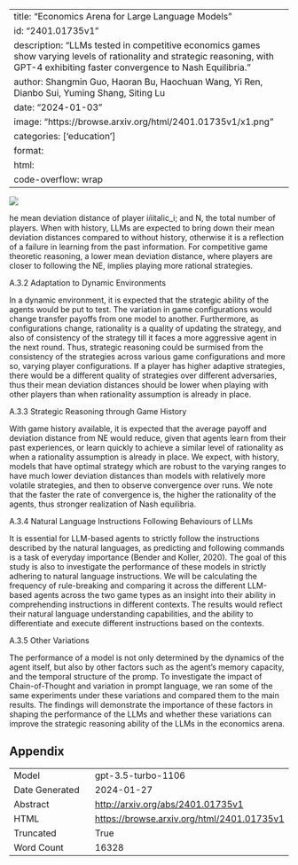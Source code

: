 
---
title: "Economics Arena for Large Language Models"
id: "2401.01735v1"
description: "LLMs tested in competitive economics games show varying levels of rationality and strategic reasoning, with GPT-4 exhibiting faster convergence to Nash Equilibria."
author: Shangmin Guo, Haoran Bu, Haochuan Wang, Yi Ren, Dianbo Sui, Yuming Shang, Siting Lu
date: "2024-01-03"
image: "https://browse.arxiv.org/html/2401.01735v1/x1.png"
categories: ['education']
format:
  html:
    code-overflow: wrap
---

![](https://browse.arxiv.org/html/2401.01735v1/x1.png)

he mean deviation distance of player i𝑖iitalic_i; and N, the total number of players.
When with history, LLMs are expected to bring down their mean deviation distances compared to without history, otherwise it is a reflection of a failure in learning from the past information. For competitive game theoretic reasoning, a lower mean deviation distance, where players are closer to following the NE, implies playing more rational strategies.




A.3.2 Adaptation to Dynamic Environments

In a dynamic environment, it is expected that the strategic ability of the agents would be put to test.
The variation in game configurations would change transfer payoffs from one model to another.
Furthermore, as configurations change, rationality is a quality of updating the strategy, and also of consistency of the strategy till it faces a more aggressive agent in the next round.
Thus, strategic reasoning could be surmised from the consistency of the strategies across various game configurations and more so, varying player configurations.
If a player has higher adaptive strategies, there would be a different quality of strategies over different adversaries, thus their mean deviation distances should be lower when playing with other players than when rationality assumption is already in place.




A.3.3 Strategic Reasoning through Game History

With game history available, it is expected that the average payoff and deviation distance from NE would reduce, given that agents learn from their past experiences, or learn quickly to achieve a similar level of rationality as when a rationality assumption is already in place.
We expect, with history, models that have optimal strategy which are robust to the varying ranges to have much lower deviation distances than models with relatively more volatile strategies, and then to observe convergence over runs.
We note that the faster the rate of convergence is, the higher the rationality of the agents, thus stronger realization of Nash equilibria.




A.3.4 Natural Language Instructions Following Behaviours of LLMs

It is essential for LLM-based agents to strictly follow the instructions described by the natural languages, as predicting and following commands is a task of everyday importance (Bender and Koller, 2020).
The goal of this study is also to investigate the performance of these models in strictly adhering to natural language instructions.
We will be calculating the frequency of rule-breaking and comparing it across the different LLM-based agents across the two game types as an insight into their ability in comprehending instructions in different contexts.
The results would reflect their natural language understanding capabilities, and the ability to differentiate and execute different instructions based on the contexts.




A.3.5 Other Variations

The performance of a model is not only determined by the dynamics of the agent itself, but also by other factors such as the agent's memory capacity, and the temporal structure of the promp.
To investigate the impact of Chain-of-Thought and variation in prompt language, we ran some of the same experiments under these variations and compared them to the main results.
The findings will demonstrate the importance of these factors in shaping the performance of the LLMs and whether these variations can improve the strategic reasoning ability of the LLMs in the economics arena.

## Appendix

|          |          |
|----------|----------|
| Model     | gpt-3.5-turbo-1106       |
| Date Generated     | 2024-01-27       |
| Abstract | [http://arxiv.org/abs/2401.01735v1](http://arxiv.org/abs/2401.01735v1)        |
| HTML     | [https://browse.arxiv.org/html/2401.01735v1](https://browse.arxiv.org/html/2401.01735v1)       |
| Truncated       | True       |
| Word Count       | 16328       |